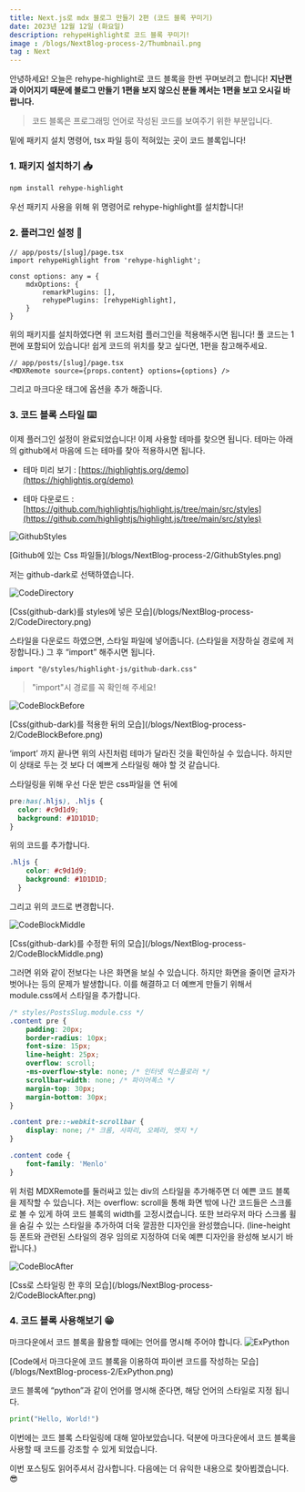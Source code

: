 ```yaml
---
title: Next.js로 mdx 블로그 만들기 2편 (코드 블록 꾸미기)
date: 2023년 12월 12일 (화요일)
description: rehypeHighlight로 코드 블록 꾸미기!
image : /blogs/NextBlog-process-2/Thumbnail.png
tag : Next
---
```


안녕하세요! 오늘은 rehype-highlight로 코드 블록을 한번 꾸며보려고 합니다! **지난편과 이어지기 때문에 블로그 만들기 1편을 보지 않으신 분들 께서는 1편을 보고 오시길 바랍니다.**

>코드 블록은 프로그래밍 언어로 작성된 코드를 보여주기 위한 부분입니다.

밑에 패키지 설치 명령어, tsx 파일 등이 적혀있는 곳이 코드 블록입니다!

### 1. 패키지 설치하기 📥

```bash
npm install rehype-highlight
```

우선 패키지 사용을 위해 위 명령어로 rehype-highlight를 설치합니다!

### 2. 플러그인 설정 🔧

```tsx
// app/posts/[slug]/page.tsx
import rehypeHighlight from 'rehype-highlight';

const options: any = {
    mdxOptions: {
        remarkPlugins: [],
        rehypePlugins: [rehypeHighlight],
    }
}
```

위의 패키지를 설치하였다면 위 코드처럼 플러그인을 적용해주시면 됩니다! 풀 코드는 1편에 포함되어 있습니다! 쉽게 코드의 위치를 찾고 싶다면, 1편을 참고해주세요.

```tsx
// app/posts/[slug]/page.tsx
<MDXRemote source={props.content} options={options} />
```

그리고 마크다운 태그에 옵션을 추가 해줍니다.

### 3. 코드 블록 스타일 ⌨️

이제 플러그인 설정이 완료되었습니다! 이제 사용할 테마를 찾으면 됩니다. 테마는 아래의 github에서 마음에 드는 테마를 찾아 적용하시면 됩니다.

- 테마 미리 보기 : [https://highlightjs.org/demo](https://highlightjs.org/demo)

- 테마 다운로드 : [https://github.com/highlightjs/highlight.js/tree/main/src/styles](https://github.com/highlightjs/highlight.js/tree/main/src/styles)

![GithubStyles](/blogs/NextBlog-process-2/GithubStyles.png)

<figcaption>[Github에 있는 Css 파일들](/blogs/NextBlog-process-2/GithubStyles.png) </figcaption>

저는 github-dark로 선택하였습니다. 

![CodeDirectory](/blogs/NextBlog-process-2/CodeDirectory.png)

<figcaption>[Css(github-dark)를 styles에 넣은 모습](/blogs/NextBlog-process-2/CodeDirectory.png) </figcaption>

스타일을 다운로드 하였으면, 스타일 파일에 넣어줍니다. (스타일을 저장하실 경로에 저장합니다.) 그 후 “import” 해주시면 됩니다.

```tsx
import "@/styles/highlight-js/github-dark.css"
```

>"import"시 경로를 꼭 확인해 주세요!

![CodeBlockBefore](/blogs/NextBlog-process-2/CodeBlockBefore.png)

<figcaption>[Css(github-dark)를 적용한 뒤의 모습](/blogs/NextBlog-process-2/CodeBlockBefore.png) </figcaption>

‘import’ 까지 끝나면 위의 사진처럼 테마가 달라진 것을 확인하실 수 있습니다. 하지만 이 상태로 두는 것 보다 더 예쁘게 스타일링 해야 할 것 같습니다. 

스타일링을 위해 우선 다운 받은 css파일을 연 뒤에 

```css
pre:has(.hljs), .hljs {
  color: #c9d1d9;
  background: #1D1D1D;
}
```

위의 코드를 추가합니다.

```css
.hljs {
    color: #c9d1d9;
    background: #1D1D1D;
  }
```

그리고 위의 코드로 변경합니다. 

![CodeBlockMiddle](/blogs/NextBlog-process-2/CodeBlockMiddle.png)

<figcaption>[Css(github-dark)를 수정한 뒤의 모습](/blogs/NextBlog-process-2/CodeBlockMiddle.png) </figcaption>

그러면 위와 같이 전보다는 나은 화면을 보실 수 있습니다. 하지만 화면을 줄이면 글자가 벗어나는 등의 문제가 발생합니다. 이를 해결하고 더 예쁘게 만들기 위해서 module.css에서 스타일을 추가합니다. 

```css
/* styles/PostsSlug.module.css */
.content pre {
    padding: 20px;
    border-radius: 10px;
    font-size: 15px;
    line-height: 25px;
    overflow: scroll;
    -ms-overflow-style: none; /* 인터넷 익스플로러 */
    scrollbar-width: none; /* 파이어폭스 */
    margin-top: 30px;
    margin-bottom: 30px;
}

.content pre::-webkit-scrollbar {
    display: none; /* 크롬, 사파리, 오페라, 엣지 */
}

.content code {
    font-family: 'Menlo'
}
```

위 처럼 MDXRemote를 둘러싸고 있는 div의 스타일을 추가해주면 더 예쁜 코드 블록을 제작할 수 있습니다. 저는 overflow: scroll을 통해 화면 밖에 나간 코드들은 스크롤로 볼 수 있게 하여 코드 블록의 width를 고정시켰습니다. 또한 브라우저 마다 스크롤 휠을 숨길 수 있는 스타일을 추가하여 더욱 깔끔한 디자인을 완성했습니다. (line-height 등 폰트와 관련된 스타일의 경우 임의로 지정하여 더욱 예쁜 디자인을 완성해 보시기 바랍니다.)

![CodeBlocAfter](/blogs/NextBlog-process-2/CodeBlockAfter.png)

<figcaption>[Css로 스타일링 한 후의 모습](/blogs/NextBlog-process-2/CodeBlockAfter.png) </figcaption>

### 4. 코드 블록 사용해보기 😁

마크다운에서 코드 블록을 활용할 때에는 언어를 명시해 주어야 합니다.
![ExPython](/blogs/NextBlog-process-2/ExPython.png)

<figcaption>[Code에서 마크다운에 코드 블록을 이용하여 파이썬 코드를 작성하는 모습](/blogs/NextBlog-process-2/ExPython.png) </figcaption>

코드 블록에 “python”과 같이 언어를 명시해 준다면, 해당 언어의 스타일로 지정 됩니다.

```python
print("Hello, World!")
```

이번에는 코드 블록 스타일링에 대해 알아보았습니다. 덕분에 마크다운에서 코드 블록을 사용할 때 코드를 강조할 수 있게 되었습니다. 

이번 포스팅도 읽어주셔서 감사합니다. 다음에는 더 유익한 내용으로 찾아뵙겠습니다. 😎